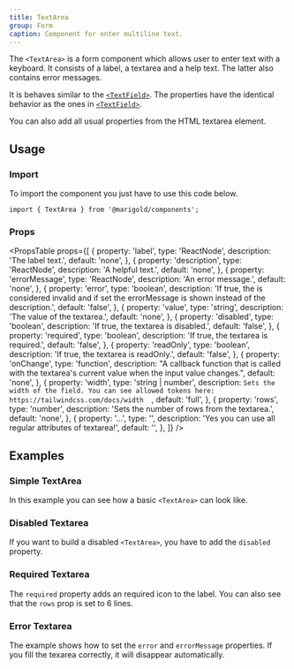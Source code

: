 ```yaml
---
title: TextArea
group: Form
caption: Component for enter multiline text.
---
```


The `<TextArea>` is a form component which allows user to enter text with a keyboard. It consists of a label, a textarea and a help text. The latter also contains error messages.

It is behaves similar to the [`<TextField>`](/components/text-field/). The properties have the identical behavior as the ones in [`<TextField>`](/components/text-field/).

You can also add all usual properties from the HTML textarea element.

## Usage

### Import

To import the component you just have to use this code below.

```tsx
import { TextArea } from '@marigold/components';
```

### Props

<PropsTable
  props={[
    {
      property: 'label',
      type: 'ReactNode',
      description: 'The label text.',
      default: 'none',
    },
    {
      property: 'description',
      type: 'ReactNode',
      description: 'A helpful text.',
      default: 'none',
    },
    {
      property: 'errorMessage',
      type: 'ReactNode',
      description: 'An error message.',
      default: 'none',
    },
    {
      property: 'error',
      type: 'boolean',
      description:
        'If true, the is considered invalid and if set the errorMessage is shown instead of the description.',
      default: 'false',
    },
    {
      property: 'value',
      type: 'string',
      description: 'The value of the textarea.',
      default: 'none',
    },
    {
      property: 'disabled',
      type: 'boolean',
      description: 'If true, the textarea is disabled.',
      default: 'false',
    },
    {
      property: 'required',
      type: 'boolean',
      description: 'If true, the textarea is required.',
      default: 'false',
    },
    {
      property: 'readOnly',
      type: 'boolean',
      description: 'If true, the textarea is readOnly.',
      default: 'false',
    },
    {
      property: 'onChange',
      type: 'function',
      description:
        "A callback function that is called with the textarea's current value when the input value changes.",
      default: 'none',
    },
    {
      property: 'width',
      type: 'string | number',
      description: `Sets the width of the field. You can see allowed tokens here: https://tailwindcss.com/docs/width  `,
      default: 'full',
    },
    {
      property: 'rows',
      type: 'number',
      description: 'Sets the number of rows from the textarea.',
      default: 'none',
    },
    {
      property: '...',
      type: '',
      description: 'Yes you can use all regular attributes of textarea!',
      default: '',
    },
  ]}
/>

## Examples

### Simple TextArea

In this example you can see how a basic `<TextArea>` can look like.

<ComponentDemo file="./text-area-basic.demo.tsx" />

### Disabled Textarea

If you want to build a disabled `<TextArea>`, you have to add the `disabled` property.

<ComponentDemo file="./text-area-disabled.demo.tsx" />

### Required Textarea

The `required` property adds an required icon to the label. You can also see that the `rows` prop is set to 6 lines.

<ComponentDemo file="./text-area-req.demo.tsx" />

### Error Textarea

The example shows how to set the `error` and `errorMessage` properties. If you fill the texarea correctly, it will disappear automatically.

<ComponentDemo file="./text-area-error.demo.tsx" />
